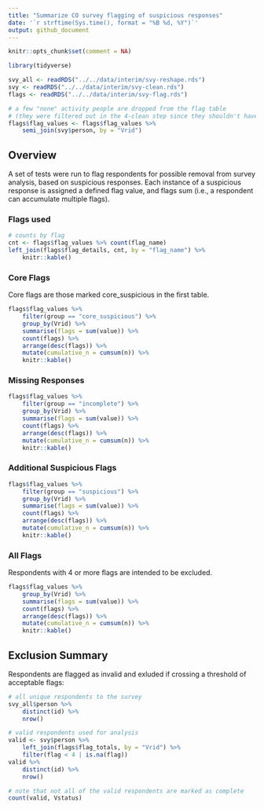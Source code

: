 ---
title: "Summarize CO survey flagging of suspicious responses"
date: '`r strftime(Sys.time(), format = "%B %d, %Y")`'
output: github_document
---

```{r setup, message=FALSE, include = FALSE}
knitr::opts_chunk$set(comment = NA)
```

```{r, message = FALSE}
library(tidyverse)

svy_all <- readRDS("../../data/interim/svy-reshape.rds")
svy <- readRDS("../../data/interim/svy-clean.rds")
flags <- readRDS("../../data/interim/svy-flag.rds")

# a few "none" activity people are dropped from the flag table
# (they were filtered out in the 4-clean step since they shouldn't have gotten the survey)
flags$flag_values <- flags$flag_values %>%
    semi_join(svy$person, by = "Vrid")
```

## Overview

A set of tests were run to flag respondents for possible removal from survey analysis, based on suspicious responses. Each instance of a suspicious response is assigned a defined flag value, and flags sum (i.e., a respondent can accumulate multiple flags). 

### Flags used

```{r}
# counts by flag
cnt <- flags$flag_values %>% count(flag_name)
left_join(flags$flag_details, cnt, by = "flag_name") %>%
    knitr::kable()
```

### Core Flags

Core flags are those marked core_suspicious in the first table.

```{r}
flags$flag_values %>%
    filter(group == "core_suspicious") %>%
    group_by(Vrid) %>%
    summarise(flags = sum(value)) %>%
    count(flags) %>%
    arrange(desc(flags)) %>%
    mutate(cumulative_n = cumsum(n)) %>%
    knitr::kable()
```

### Missing Responses

```{r}
flags$flag_values %>%
    filter(group == "incomplete") %>%
    group_by(Vrid) %>%
    summarise(flags = sum(value)) %>%
    count(flags) %>%
    arrange(desc(flags)) %>%
    mutate(cumulative_n = cumsum(n)) %>%
    knitr::kable()
```

### Additional Suspicious Flags

```{r}
flags$flag_values %>%
    filter(group == "suspicious") %>%
    group_by(Vrid) %>%
    summarise(flags = sum(value)) %>%
    count(flags) %>%
    arrange(desc(flags)) %>%
    mutate(cumulative_n = cumsum(n)) %>%
    knitr::kable()
```

### All Flags

Respondents with 4 or more flags are intended to be excluded.

```{r}
flags$flag_values %>%
    group_by(Vrid) %>%
    summarise(flags = sum(value)) %>%
    count(flags) %>%
    arrange(desc(flags)) %>%
    mutate(cumulative_n = cumsum(n)) %>%
    knitr::kable()
```

## Exclusion Summary

Respondents are flagged as invalid and exluded if crossing a threshold of acceptable flags:

```{r}
# all unique respondents to the survey
svy_all$person %>%
    distinct(id) %>% 
    nrow()

# valid respondents used for analysis
valid <- svy$person %>%
    left_join(flags$flag_totals, by = "Vrid") %>%
    filter(flag < 4 | is.na(flag)) 
valid %>%
    distinct(id) %>%
    nrow()

# note that not all of the valid respondents are marked as complete
count(valid, Vstatus)
```
